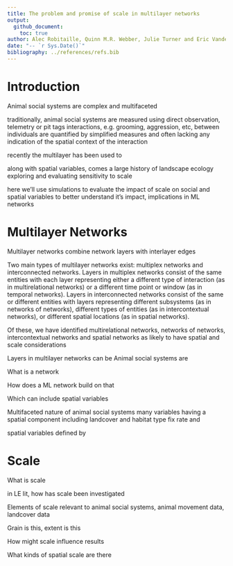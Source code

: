 ```yaml
---
title: The problem and promise of scale in multilayer networks
output: 
  github_document:
    toc: true
author: Alec Robitaille, Quinn M.R. Webber, Julie Turner and Eric Vander Wal
date: "-- `r Sys.Date()`"
bibliography: ../references/refs.bib
---
```



# Introduction

Animal social systems are complex and multifaceted

traditionally, animal social systems are measured using direct observation, telemetry or pit tags
interactions, e.g. grooming, aggression, etc,  between individuals are quantified by simplified measures 
and often lacking any indication of the spatial context of the interaction

recently the multilayer has been used to 

along with spatial variables, comes a large history of landscape ecology exploring and evaluating sensitivity to scale


here we'll use simulations to evaluate the impact of scale on social and spatial variables 
to better understand it's impact, implications in ML networks


# Multilayer Networks
Multilayer networks combine network layers with interlayer edges

Two main types of multilayer networks exist: multiplex networks and interconnected networks. Layers in multiplex networks consist of the same entities with each layer representing either a different type of interaction (as in multirelational networks) or a different time point or window (as in temporal networks). Layers in interconnected networks consist of the same or different entities with layers representing different subsystems (as in networks of networks), different types of entities (as in intercontextual networks), or different spatial locations (as in spatial networks). 

Of these, we have identified multirelational networks, networks of networks, intercontextual networks and spatial networks as likely to have spatial and scale considerations


Layers in multilayer networks can be
Animal social systems are 

What is a network

How does a ML network build on that

Which can include spatial variables


Multifaceted nature of animal social systems 
many variables having a spatial component
including landcover and habitat type
fix rate and 

spatial variables defined by 


# Scale
What is scale

in LE lit, how has scale been investigated

Elements of scale relevant to animal social systems, animal movement data, landcover data

Grain is this, extent is this

How might scale influence results

What kinds of spatial scale are there

